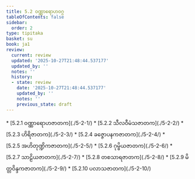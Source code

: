 ```yaml
---
title: 5.2 ဝဏ္ဏာရောဟဝဂ္ဂ
tableOfContents: false
sidebar:
  order: 2
type: tipitaka
basket: su
book: ja1
review:
  current: review
  updated: '2025-10-27T21:48:44.537177'
  updated_by: ''
  notes: ''
  history:
  - state: review
    date: '2025-10-27T21:48:44.537177'
    updated_by: ''
    notes: ''
    previous_state: draft
---
```



<ReviewStatus review={frontmatter.review} showDetails={true} />

<HypothesisAnnotation frontmatter={frontmatter} />

<DynamicBreadcrumb />



<TableOfContents book="ja1" section="5.2">
* [5.2.1 ဝဏ္ဏာရောဟဇာတက](./5-2-1/)
* [5.2.2 သီလဝီမံသဇာတက](./5-2-2/)
* [5.2.3 ဟိရိဇာတက](./5-2-3/)
* [5.2.4 ခဇ္ဇောပနကဇာတက](./5-2-4/)
* [5.2.5 အဟိတုဏ္ဍိကဇာတက](./5-2-5/)
* [5.2.6 ဂုမ္ဗိယဇာတက](./5-2-6/)
* [5.2.7 သာဠိယဇာတက](./5-2-7/)
* [5.2.8 တစသာရဇာတက](./5-2-8/)
* [5.2.9 မိတ္တဝိန္ဒကဇာတက](./5-2-9/)
* [5.2.10 ပလာသဇာတက](./5-2-10/)
</TableOfContents>